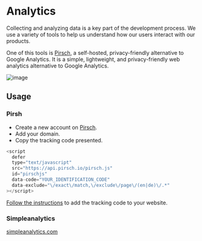 # Analytics

Collecting and analyzing data is a key part of the development process. We use a variety of tools to help us understand how our users interact with our products.

One of this tools is [Pirsch](https://pirsch.io/), a self-hosted, privacy-friendly alternative to Google Analytics. It is a simple, lightweight, and privacy-friendly web analytics alternative to Google Analytics.

![image](https://pirsch.io/static/img/dashboard-retro-dark.svg)

## Usage

### Pirsh

- Create a new account on [Pirsch](https://pirsch.io/).
- Add your domain.
- Copy the tracking code presented.

```js app.jsx
<script
  defer
  type="text/javascript"
  src="https://api.pirsch.io/pirsch.js"
  id="pirschjs"
  data-code="YOUR_IDENTIFICATION_CODE"
  data-exclude="\/exact\/match,\/exclude\/page\/(en|de)\/.*"
></script>
```

[Follow the instructions](https://pirsch.io/docs/getting-started) to add the tracking code to your website.

### Simpleanalytics

[simpleanalytics.com](https://simpleanalytics.com)
